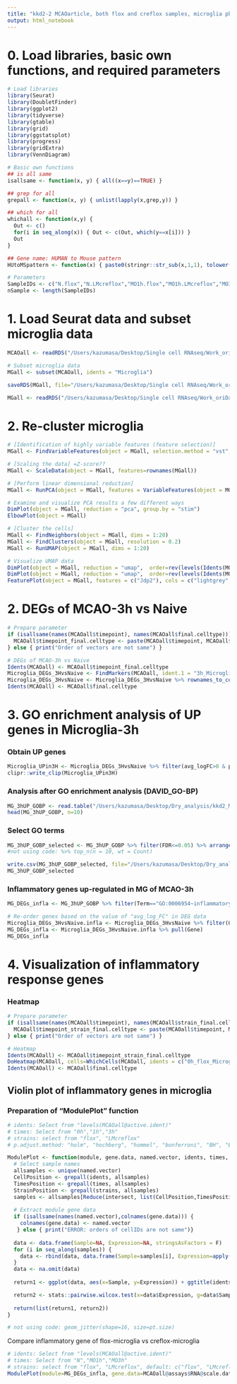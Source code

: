 ```yaml
---
title: "kkd2-2 MCAOarticle, both flox and creflox samples, microglia phenotype"
output: html_notebook
---
```


# 0. Load libraries, basic own functions, and required parameters
```r
# Load libraries
library(Seurat)
library(DoubletFinder)
library(ggplot2)
library(tidyverse)
library(gtable)
library(grid)
library(ggstatsplot)
library(progress)
library(gridExtra)
library(VennDiagram)

# Basic own functions
## is all same
isallsame <- function(x, y) { all((x==y)==TRUE) }

## grep for all
grepall <- function(x, y) { unlist(lapply(x,grep,y)) }

## which for all
whichall <- function(x,y) {
  Out <- c()
  for(i in seq_along(x)) { Out <- c(Out, which(y==x[i])) }
  Out
}

## Gene name: HUMAN to Mouse pattern
HUtoMSpattern <- function(x) { paste0(stringr::str_sub(x,1,1), tolower(stringr::str_sub(x,2,-1))) }

# Parameters
SampleIDs <- c("N.flox","N.LMcreflox","MO1h.flox","MO1h.LMcreflox","MO3h.flox","MO3h.LMcreflox")
nSample <- length(SampleIDs)
```

# 1. Load Seurat data and subset microglia data
```r
MCAOall <- readRDS("/Users/kazumasa/Desktop/Single cell RNAseq/Work_oriData/MCAOall_121819/MCAOall_121819_finalcelltype.rds")

# Subset microglia data
MGall <- subset(MCAOall, idents = "Microglia")
```

```r
saveRDS(MGall, file="/Users/kazumasa/Desktop/Single cell RNAseq/Work_oriData/MCAOall_121819/MGall_012220.rds")
```

```r
MGall <- readRDS("/Users/kazumasa/Desktop/Single cell RNAseq/Work_oriData/MCAOall_121819/MGall_012220.rds")
```


# 2. Re-cluster microglia
```r
# [Identification of highly variable features (feature selection)]
MGall <- FindVariableFeatures(object = MGall, selection.method = "vst", nfeatures = 2000)

# [Scaling the data] =Z-score??
MGall <- ScaleData(object = MGall, features=rownames(MGall))

# [Perform linear dimensional reduction]
MGall <- RunPCA(object = MGall, features = VariableFeatures(object = MGall))

# Examine and visualize PCA results a few different ways
DimPlot(object = MGall, reduction = "pca", group.by = "stim")
ElbowPlot(object = MGall)

# [Cluster the cells]
MGall <- FindNeighbors(object = MGall, dims = 1:20)
MGall <- FindClusters(object = MGall, resolution = 0.2)
MGall <- RunUMAP(object = MGall, dims = 1:20)

# Visualize UMAP data
DimPlot(object = MGall, reduction = "umap",  order=rev(levels(Idents(MGall))), label=T, label.size=7)
DimPlot(object = MGall, reduction = "umap",  order=rev(levels(Idents(MGall))), label=T, label.size=5, group.by = "timepoint")
FeaturePlot(object = MGall, features = c("Jdp2"), cols = c("lightgrey", "red"))
```


# 2. DEGs of MCAO-3h vs Naive
```r
# Prepare parameter
if (isallsame(names(MCAOall$timepoint), names(MCAOall$final.celltype))) {
  MCAOall$timepoint_final.celltype <- paste(MCAOall$timepoint, MCAOall$final.celltype, sep="_")
} else { print("Order of vectors are not same") }

# DEGs of MCAO-3h vs Naive
Idents(MCAOall) <- MCAOall$timepoint_final.celltype
Microglia_DEGs_3HvsNaive <- FindMarkers(MCAOall, ident.1 = "3h_Microglia", ident.2 = "0h_Microglia") 
Microglia_DEGs_3HvsNaive <- Microglia_DEGs_3HvsNaive %>% rownames_to_column(var = "Gene")
Idents(MCAOall) <- MCAOall$final.celltype
```


# 3.  GO enrichment analysis of UP genes in Microglia-3h
### Obtain UP genes
```r
Microglia_UPin3H <- Microglia_DEGs_3HvsNaive %>% filter(avg_logFC>0 & p_val_adj<0.05) %>% pull(Gene)
clipr::write_clip(Microglia_UPin3H)
```

### Analysis after GO enrichment analysis (DAVID_GO-BP)
```r
MG_3hUP_GOBP <- read.table("/Users/kazumasa/Desktop/Dry_analysis/kkd2_MCAOanalysis_forArticle/MG_3hUP-DEGs_DAVID-GOBP.txt", header=T, sep="\t", quote = "", stringsAsFactors = F)
head(MG_3hUP_GOBP, n=10)
```

### Select GO terms
```r
MG_3hUP_GOBP_selected <- MG_3hUP_GOBP %>% filter(FDR<=0.05) %>% arrange(desc(Count))
#not using code: %>% top_n(n = 10, wt = Count)

write.csv(MG_3hUP_GOBP_selected, file="/Users/kazumasa/Desktop/Dry_analysis/kkd2_MCAOanalysis_forArticle/MG_3hUP_GOBP_selected.csv")
MG_3hUP_GOBP_selected
```

### Inflammatory genes up-regulated in MG of MCAO-3h
```r
MG_DEGs_infla <- MG_3hUP_GOBP %>% filter(Term=="GO:0006954~inflammatory response") %>% pull(Genes) %>% strsplit(", ") %>% unlist() %>% HUtoMSpattern()

# Re-order genes based on the value of "avg_log_FC" in DEG data
Microglia_DEGs_3HvsNaive.infla <- Microglia_DEGs_3HvsNaive %>% filter(Gene %in% MG_DEGs_infla) %>% arrange(desc(avg_logFC))
MG_DEGs_infla <- Microglia_DEGs_3HvsNaive.infla %>% pull(Gene)
MG_DEGs_infla
```

# 4. Visualization of inflammatory response genes
### Heatmap
```r
# Prepare parameter
if (isallsame(names(MCAOall$timepoint), names(MCAOall$strain_final.celltype))) {
  MCAOall$timepoint_strain_final.celltype <- paste(MCAOall$timepoint, MCAOall$strain_final.celltype, sep="_")
} else { print("Order of vectors are not same") }

# Heatmap
Idents(MCAOall) <- MCAOall$timepoint_strain_final.celltype
DoHeatmap(MCAOall, cells=WhichCells(MCAOall, idents = c("0h_flox_Microglia","0h_LMcreflox_Microglia","1h_flox_Microglia","1h_LMcreflox_Microglia","3h_flox_Microglia","3h_LMcreflox_Microglia")), features = MG_DEGs_infla, draw.line = FALSE) + NoLegend() + scale_fill_gradientn(colors = c("skyblue","white","red")) + theme(legend.position="none", axis.title.y =element_blank())
Idents(MCAOall) <- MCAOall$final.celltype
```

## Violin plot of inflammatory genes in microglia
### Preparation of "ModulePlot" function
```r
# idents: Select from "levels(MCAOall@active.ident)"
# times: Select from "0h","1h","3h"
# strains: select from "flox", "LMcreflox"
# p.adjust.method: "holm", "hochberg", "hommel", "bonferroni", "BH", "BY", "fdr", "none"

ModulePlot <- function(module, gene.data, named.vector, idents, times, strains=c("flox", "LMcreflox"), limits=F, ymin, ymax, p.adjust.method="bonferroni"){
  # Select sample names
  allsamples <- unique(named.vector)
  CellPosition <- grepall(idents, allsamples)
  TimesPosition <- grepall(times, allsamples)
  StrainPosition <- grepall(strains, allsamples)
  samples <- allsamples[Reduce(intersect, list(CellPosition,TimesPosition,StrainPosition))]
  
  # Extract module gene data
  if (isallsame(names(named.vector),colnames(gene.data))) { 
    colnames(gene.data) <- named.vector 
   } else { print("ERROR: orders of cellIDs are not same")}
  
  data <- data.frame(Sample=NA, Expression=NA, stringsAsFactors = F)
  for (i in seq_along(samples)) {
    data <- rbind(data, data.frame(Sample=samples[i], Expression=apply(gene.data[module,which(colnames(gene.data)==samples[i])], MARGIN = 2, mean)))
  }
  data <- na.omit(data)
  
  return1 <- ggplot(data, aes(x=Sample, y=Expression)) + ggtitle(idents) + geom_violin(scale="width") + scale_x_discrete(limits=samples,   label=unlist(lapply(strsplit(samples,"_"),head,n=1))) + stat_summary(fun.y = mean, geom='point', size = 15, colour = "black", shape=95) + theme(legend.position="none", axis.title.x =element_blank(), title =element_text(size=13, face='bold'), axis.title.y = element_text(size=12, face='plain'), axis.text.x = element_text(size=12, angle = 45, hjust = 1))  + theme_classic() + if(limits){ylim(ymin,ymax)}else{}

  return2 <- stats::pairwise.wilcox.test(x=data$Expression, g=data$Sample, paired=F, p.adjust.method=p.adjust.method)
  
  return(list(return1, return2))
}

# not using code: geom_jitter(shape=16, size=pt.size)
```

Compare inflammatory gene of flox-microglia vs creflox-microglia 
```r
# idents: Select from "levels(MCAOall@active.ident)"
# times: Select from "N","MO1h","MO3h"
# strains: select from "flox", "LMcreflox", default: c("flox", "LMcreflox")
ModulePlot(module=MG_DEGs_infla, gene.data=MCAOall@assays$RNA@scale.data, named.vector=MCAOall$timepoint_strain_final.celltype, idents="Microglia", times=c("0h","1h","3h"), limits=F, ymin=-0.5, ymax=2)
```

